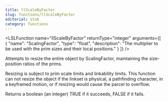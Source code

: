 ```yaml
---
title: llScaleByFactor
slug: functions/llScaleByFactor
editorial: stub
category: functions
---
```


<LSLFunction
	name="llScaleByFactor"
	returnType="integer"
	arguments={[
	{
		"name": "ScalingFactor",
		"type": "float",
		"description": "The multiplier to be used with the prim sizes and their local positions."
	}
]}
/>

Attempts to resize the entire object by ScalingFactor, maintaining the size-position ratios of the prims.



Resizing is subject to prim scale limits and linkability limits. This function can not resize the object if the linkset is physical, a pathfinding character, in a keyframed motion, or if resizing would cause the parcel to overflow.

Returns a boolean (an integer) TRUE if it succeeds, FALSE if it fails.
